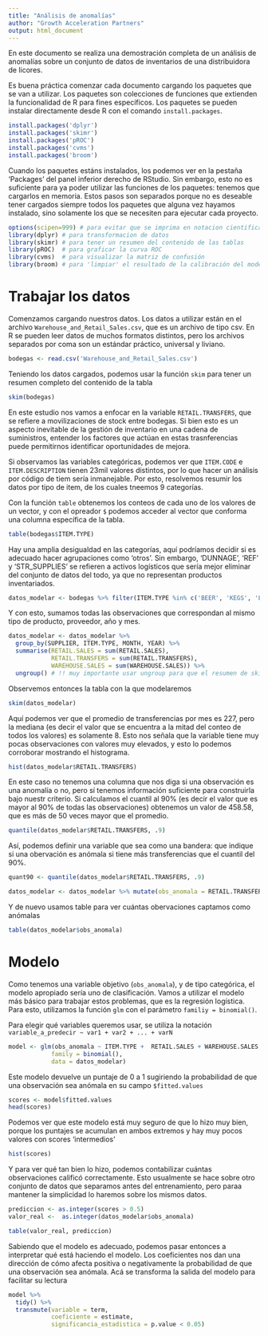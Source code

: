 ```yaml
---
title: "Análisis de anomalías"
author: "Growth Acceleration Partners" 
output: html_document
---
```


En este documento se realiza una demostración completa de un análisis de anomalías sobre un conjunto de datos de inventarios de una distribuidora de licores.

Es buena práctica comenzar cada documento cargando los paquetes que se van a utilizar. Los paquetes son colecciones de funciones que extienden la funcionalidad de R para fines específicos. Los paquetes se pueden instalar directamente desde R con el comando `install.packages`.

```r
install.packages('dplyr') 
install.packages('skimr') 
install.packages('pROC') 
install.packages('cvms') 
install.packages('broom')
```

Cuando los paquetes estáns instalados, los podemos ver en la pestaña 'Packages' del panel inferior derecho de RStudio. Sin embargo, esto no es suficiente para ya poder utilizar las funciones de los paquetes: tenemos que cargarlos en memoria. Estos pasos son separados porque no es deseable tener cargados siempre todos los paquetes que alguna vez hayamos instalado, sino solamente los que se necesiten para ejecutar cada proyecto.

```r
options(scipen=999) # para evitar que se imprima en notacion cientifica
library(dplyr) # para transformacion de datos
library(skimr) # para tener un resumen del contenido de las tablas
library(pROC)  # para graficar la curva ROC
library(cvms)  # para visualizar la matriz de confusión
library(broom) # para 'limpiar' el resultado de la calibración del modelo
```

# Trabajar los datos

Comenzamos cargando nuestros datos. Los datos a utilizar están en el archivo `Warehouse_and_Retail_Sales.csv`, que es un archivo de tipo csv. En R se pueden leer datos de muchos formatos distintos, pero los archivos separados por coma son un estándar práctico, universal y liviano.

```r
bodegas <- read.csv('Warehouse_and_Retail_Sales.csv')
```

Teniendo los datos cargados, podemos usar la función `skim` para tener un resumen completo del contenido de la tabla

```r
skim(bodegas)
```

En este estudio nos vamos a enfocar en la variable `RETAIL.TRANSFERS`, que se refiere a movilizaciones de stock entre bodegas. Si bien esto es un aspecto inevitable de la gestión de inventario en una cadena de suministros, entender los factores que actúan en estas trasnferencias puede permitirnos identificar oportunidades de mejora.

Si observamos las variables categóricas, podemos ver que `ITEM.CODE` e `ITEM.DESCRIPTION` tienen 23mil valores distintos, por lo que hacer un análisis por código de tiem sería inmanejable. Por esto, resolvemos resumir los datos por tipo de item, de los cuales tneemos 9 categorías.

Con la función `table` obtenemos los conteos de cada uno de los valores de un vector, y con el opreador `$` podemos acceder al vector que conforma una columna específica de la tabla.

```r
table(bodegas$ITEM.TYPE)
```

Hay una amplia desigualdad en las categorías, aquí podríamos decidir si es adecuado hacer agrupaciones como 'otros'. Sin embargo, 'DUNNAGE', 'REF' y 'STR_SUPPLIES' se refieren a activos logísticos que sería mejor eliminar del conjunto de datos del todo, ya que no representan productos inventariados.

```r
datos_modelar <- bodegas %>% filter(ITEM.TYPE %in% c('BEER', 'KEGS', 'LIQUOR', 'NON-ALCOHOL', 'WINE'))
```

Y con esto, sumamos todas las observaciones que correspondan al mismo tipo de producto, proveedor, año y mes.

```r
datos_modelar <- datos_modelar %>% 
  group_by(SUPPLIER, ITEM.TYPE, MONTH, YEAR) %>% 
  summarise(RETAIL.SALES = sum(RETAIL.SALES),
            RETAIL.TRANSFERS = sum(RETAIL.TRANSFERS),
            WAREHOUSE.SALES = sum(WAREHOUSE.SALES)) %>% 
  ungroup() # !! muy importante usar ungroup para que el resumen de skim no se haga por grupo
```

Observemos entonces la tabla con la que modelaremos

```r
skim(datos_modelar)
```

Aquí podemos ver que el promedio de transferencias por mes es 227, pero la mediana (es decir el valor que se encuentra a la mitad del conteo de todos los valores) es solamente 8. Esto nos señala que la variable tiene muy pocas observaciones con valores muy elevados, y esto lo podemos corroborar mostrando el histograma.

```r
hist(datos_modelar$RETAIL.TRANSFERS)
```

En este caso no tenemos una columna que nos diga si una observación es una anomalía o no, pero sí tenemos información suficiente para construirla bajo nuestr criterio. Si calculamos el cuantil al 90% (es decir el valor que es mayor al 90% de todas las observaciones) obtenemos un valor de 458.58, que es más de 50 veces mayor que el promedio.

```r
quantile(datos_modelar$RETAIL.TRANSFERS, .9)
```

Así, podemos definir una variable que sea como una bandera: que indique si una obervación es anómala si tiene más transferencias que el cuantil del 90%.

```r
quant90 <- quantile(datos_modelar$RETAIL.TRANSFERS, .9)

datos_modelar <- datos_modelar %>% mutate(obs_anomala = RETAIL.TRANSFERS > quant90)
```

Y de nuevo usamos table para ver cuántas obervaciones captamos como anómalas

```r
table(datos_modelar$obs_anomala)
```

# Modelo

Como tenemos una variable objetivo (`obs_anomala`), y de tipo categórica, el modelo apropiado sería uno de clasificación. Vamos a utilizar el modelo más básico para trabajar estos problemas, que es la regresión logística. Para esto, utilizamos la función `glm` con el parámetro `familiy = binomial()`.

Para elegir qué variables queremos usar, se utiliza la notación `variable_a_predecir ~ var1 + var2 + ... + varN`

```r
model <- glm(obs_anomala ~ ITEM.TYPE +  RETAIL.SALES + WAREHOUSE.SALES,
            family = binomial(),
            data = datos_modelar)
```

Este modelo devuelve un puntaje de 0 a 1 sugiriendo la probabilidad de que una observación sea anómala en su campo `$fitted.values`

```r
scores <- model$fitted.values
head(scores)
```

Podemos ver que este modelo está muy seguro de que lo hizo muy bien, porque los puntajes se acumulan en ambos extremos y hay muy pocos valores con scores 'intermedios'

```r
hist(scores)
```

Y para ver qué tan bien lo hizo, podemos contabilizar cuántas observaciones calificó correctamente. Esto usualmente se hace sobre otro conjunto de datos que separamos antes del entrenamiento, pero paraa mantener la simplicidad lo haremos sobre los mismos datos.

```r
prediccion <- as.integer(scores > 0.5)
valor_real <-  as.integer(datos_modelar$obs_anomala)

table(valor_real, prediccion)
```

Sabiendo que el modelo es adecuado, podemos pasar entonces a interpretar qué está haciendo el modelo. Los coeficientes nos dan una dirección de cómo afecta positiva o negativamente la probabilidad de que una observación sea anómala. Acá se transforma la salida del modelo para facilitar su lectura

```r
model %>% 
  tidy() %>% 
  transmute(variable = term,
            coeficiente = estimate, 
            significancia_estadistica = p.value < 0.05)
```

